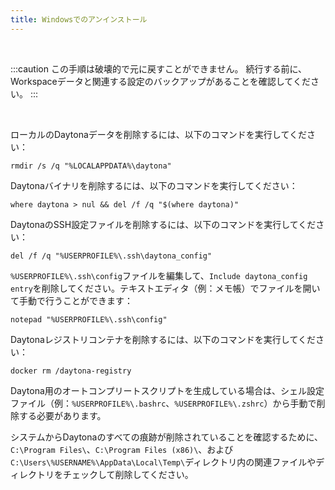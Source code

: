 ```yaml
---
title: Windowsでのアンインストール
---
```


<br />

:::caution
この手順は破壊的で元に戻すことができません。
続行する前に、Workspaceデータと関連する設定のバックアップがあることを確認してください。
:::

<br />

ローカルのDaytonaデータを削除するには、以下のコマンドを実行してください：

```shell
rmdir /s /q "%LOCALAPPDATA%\daytona"
```

Daytonaバイナリを削除するには、以下のコマンドを実行してください：

```shell
where daytona > nul && del /f /q "$(where daytona)"
```

DaytonaのSSH設定ファイルを削除するには、以下のコマンドを実行してください：

```shell
del /f /q "%USERPROFILE%\.ssh\daytona_config"
```

`%USERPROFILE%\.ssh\config`ファイルを編集して、`Include daytona_config entry`を削除してください。テキストエディタ（例：メモ帳）でファイルを開いて手動で行うことができます：

```shell
notepad "%USERPROFILE%\.ssh\config"
```

Daytonaレジストリコンテナを削除するには、以下のコマンドを実行してください：

```shell
docker rm /daytona-registry
```

Daytona用のオートコンプリートスクリプトを生成している場合は、シェル設定ファイル（例：`%USERPROFILE%\.bashrc`、`%USERPROFILE%\.zshrc`）から手動で削除する必要があります。

システムからDaytonaのすべての痕跡が削除されていることを確認するために、`C:\Program Files\`、`C:\Program Files (x86)\`、および`C:\Users\%USERNAME%\AppData\Local\Temp\`ディレクトリ内の関連ファイルやディレクトリをチェックして削除してください。
